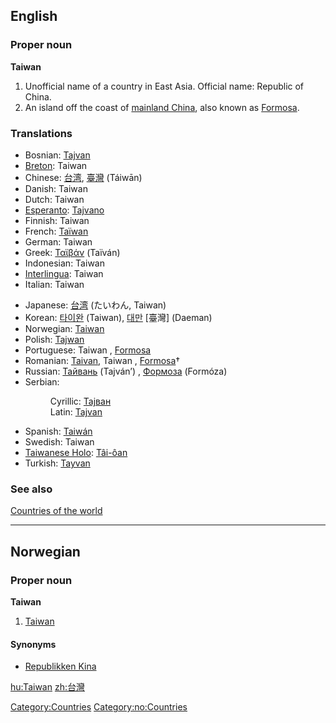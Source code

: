 ==English==
{{wikipedia}}
===Proper noun===
'''Taiwan'''

# Unofficial name of a country in East Asia. Official name: Republic of China.
# An island off the coast of [[mainland China]], also known as [[Formosa]].

===Translations===
{{top}}
*Bosnian: [[Tajvan#Bosnian|Tajvan]] {{m}}
*[[Breton]]: Taiwan
*Chinese: [[台湾]], [[臺灣]] (Táiwān)
*Danish: Taiwan
*Dutch: Taiwan
*[[Esperanto]]: [[Tajvano]]
*Finnish: Taiwan
*French: [[Taïwan]]
*German: Taiwan
*Greek: [[Ταϊβάν]] (Taïván) {{f}}
*Indonesian: Taiwan
*[[Interlingua]]: Taiwan
*Italian: Taiwan
{{mid}}
*Japanese: [[台湾]] (たいわん, Taiwan) 
*Korean: [[타이완]] (Taiwan), [[대만]] [臺灣] (Daeman)
*Norwegian: [[#Norwegian|Taiwan]]
*Polish: [[Tajwan]]
*Portuguese: Taiwan {{f}}, [[Formosa]] {{f}}
*Romanian: [[Taivan]], Taiwan {{n}}, [[Formosa]]† {{f}}
*Russian: [[Тайвань]] (Tajván’) {{m}}, [[Формоза]] (Formóza) {{f}}
*Serbian:
*:Cyrillic: [[Тајван#Serbian|Тајван]] {{m}}
*:Latin: [[Tajvan#Serbian|Tajvan]] {{m}}
*Spanish: [[Taiwán]]
*Swedish: Taiwan
*[[Taiwanese Holo]]: [[Tâi-ôan]]
*Turkish: [[Tayvan]]
{{bottom}}

===See also===
[[Countries of the world]]

[[Category:Countries]]


----

==Norwegian==
===Proper noun===
[[Category:no:Countries]]
'''Taiwan'''
#[[#English|Taiwan]]
====Synonyms====
*[[Republikken Kina]]

[[hu:Taiwan]]
[[zh:台灣]]